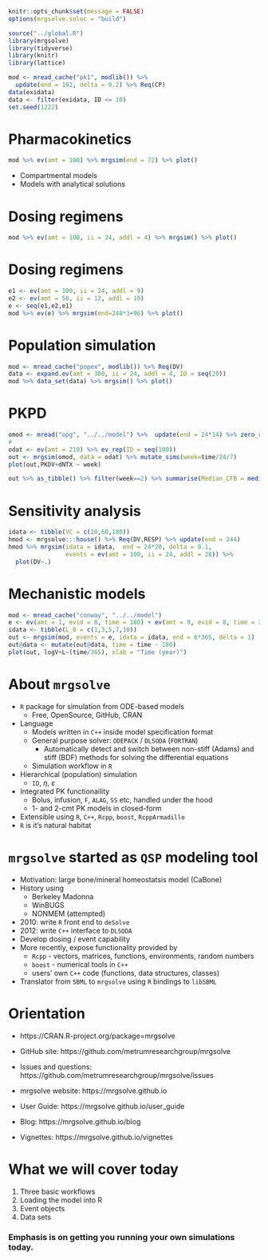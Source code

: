 
```r
knitr::opts_chunk$set(message = FALSE)
options(mrgsolve.soloc = "build")
```


```r
source("../global.R")
library(mrgsolve)
library(tidyverse)
library(knitr)
library(lattice)

```

```r
mod <- mread_cache("pk1", modlib()) %>% 
  update(end = 192, delta = 0.2) %>% Req(CP)
data(exidata)
data <- filter(exidata, ID <= 10)
set.seed(1222)
```

# Pharmacokinetics

```r
mod %>% ev(amt = 100) %>% mrgsim(end = 72) %>% plot()
```

* Compartmental models
* Models with analytical solutions


# Dosing regimens

```r
mod %>% ev(amt = 100, ii = 24, addl = 4) %>% mrgsim() %>% plot()
```

# Dosing regimens

```r
e1 <- ev(amt = 100, ii = 24, addl = 9)
e2 <- ev(amt = 50, ii = 12, addl = 19)
e <- seq(e1,e2,e1)
mod %>% ev(e) %>% mrgsim(end=248*3+96) %>% plot()
```



# Population simulation

```r
mod <- mread_cache("popex", modlib()) %>% Req(DV)
data <- expand.ev(amt = 300, ii = 24, addl = 4, ID = seq(20))
mod %>% data_set(data) %>% mrgsim() %>% plot()
```

# PKPD

```r
omod <- mread("opg", "../../model") %>%  update(end = 24*14) %>% zero_re(sigma)
# 
odat <- ev(amt = 210) %>% ev_rep(ID = seq(100))
out <- mrgsim(omod, data = odat) %>% mutate_sims(week=time/24/7)
plot(out,PKDV+dNTX ~ week)

out %>% as_tibble() %>% filter(week==2) %>% summarise(Median_CFB = median(dNTX))
```

# Sensitivity analysis

```r
idata <- tibble(VC = c(20,60,180))
hmod <- mrgsolve:::house() %>% Req(DV,RESP) %>% update(end = 244)
hmod %>% mrgsim(idata = idata,  end = 24*28, delta = 0.1,
                events = ev(amt = 100, ii = 24, addl = 28)) %>%
  plot(DV~.)
```


# Mechanistic models

```r
mod <- mread_cache("conway", "../../model")
e <- ev(amt = 1, evid = 8, time = 180) + ev(amt = 0, evid = 8, time = 2.5*365)
idata <- tibble(L_0 = c(1,3,5,7,10))
out <- mrgsim(mod, events = e, idata = idata, end = 6*365, delta = 1)
out@data <- mutate(out@data, time = time - 180)
plot(out, logV+L~(time/365), xlab = "Time (year)")
```


# About `mrgsolve` 

- `R` package for simulation from ODE-based models
    - Free, OpenSource, GitHub, CRAN
- Language
    - Models written in `C++` inside model specification format
    - General purpose solver: `ODEPACK` / `DLSODA` (`FORTRAN`)
        - Automatically detect and switch between non-stiff (Adams) and stiff (BDF)
          methods for solving the differential equations
    - Simulation workflow in `R`
- Hierarchical (population) simulation
    - `ID`, $\eta$, $\varepsilon$
- Integrated PK functionaility
    - Bolus, infusion, `F`, `ALAG`, `SS` etc, handled under the hood
    - 1- and 2-cmt PK models in closed-form
- Extensible using `R`, `C++`, `Rcpp`, `boost`, `RcppArmadillo`
- `R` is it's natural habitat

# `mrgsolve` started as `QSP` modeling tool
- Motivation: large bone/mineral homeostatsis model (CaBone)
- History using
    - Berkeley Madonna
    - WinBUGS
    - NONMEM (attempted)
- 2010: write `R` front end to `deSolve`
- 2012: write `C++` interface to `DLSODA`
- Develop dosing / event capability
- More recently, expose functionality provided by
    - `Rcpp` - vectors, matrices, functions, environments, random numbers 
    - `boost` - numerical tools in `C++`
    - users' own `C++` code (functions, data structures, classes)
- Translator from `SBML` to `mrgsolve` using `R` bindings to `libSBML`   


# Orientation

- https://CRAN.R-project.org/package=mrgsolve

- GitHub site: https://github.com/metrumresearchgroup/mrgsolve

- Issues and questions: https://github.com/metrumresearchgroup/mrgsolve/issues

- mrgsolve website: https://mrgsolve.github.io

- User Guide: https://mrgsolve.github.io/user_guide

- Blog: https://mrgsolve.github.io/blog

- Vignettes: https://mrgsolve.github.io/vignettes

# What we will cover today

1. Three basic workflows
1. Loading the model into R
1. Event objects
1. Data sets

<h3><grn>Emphasis is on getting you running your own simulations today.</grn></h3>
